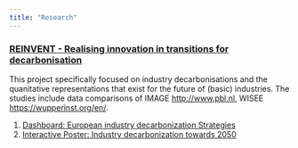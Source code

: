 ```yaml
---
title: "Research"
---
```




### [REINVENT - Realising innovation in transitions for decarbonisation](http://www.reinvent-project.eu)
This project specifically focused on industry decarbonisations and the quanitative representations that exist for the future of (basic) industries. The studies include data comparisons of IMAGE <http://www.pbl.nl>, WISEE <https://wupperinst.org/en/>.

1. [Dashboard: European industry decarbonization Strategies](IAM_dashboard.html) 
2. [Interactive Poster: Industry decarbonization towards 2050](industry.html) 



